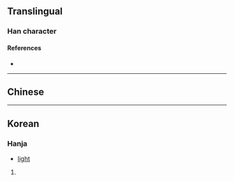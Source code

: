 {{character info}}
==Translingual==

===Han character===
{{Han char|rn=86|rad=火|as=04|sn=8|four=69080|canj=AF,XAF|ids=⿰日火}}

====References====
* {{Han ref|kx=0668.010|dkj=18897|hdz=32191.160|uh=709A|ud=28826|bh=CD59|bd=52569}}

----

==Chinese==
{{zh-see|光|v}}

----

==Korean==

===Hanja===
{{ko-hanja/new|빛|광}}
* [[light]]

# {{rfdef|ko|sort=火04}}